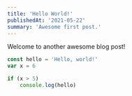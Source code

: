 ```yaml
---
title: 'Hello World!'
publishedAt: '2021-05-22'
summary: 'Awesome first post.'
---
```


Welcome to another awesome blog post!

```javascript:hello.js
const hello = 'Hello, world!'
var x = 6

if (x > 5)
    console.log(hello)
```